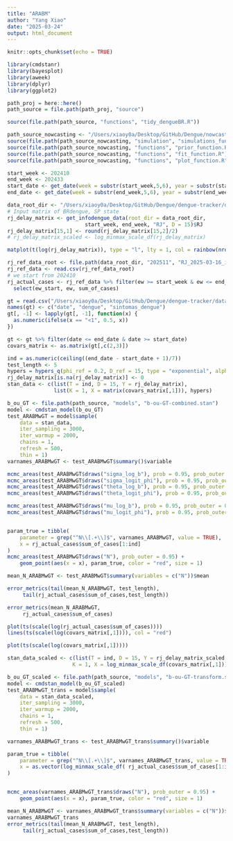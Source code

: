 ```yaml
---
title: "ARABM"
author: "Yang Xiao"
date: "2025-03-24"
output: html_document
---
```


```r
knitr::opts_chunk$set(echo = TRUE)

library(cmdstanr)
library(bayesplot)
library(aweek)
library(dplyr)
library(ggplot2)
```

```r
path_proj = here::here()
path_source = file.path(path_proj, "source")

source(file.path(path_source, "functions", "tidy_dengueBR.R"))

path_source_nowcasting <- "/Users/xiaoy0a/Desktop/GitHub/Dengue/nowcasting/source"
source(file.path(path_source_nowcasting, "simulation", "simulations_functions_final.R"))
source(file.path(path_source_nowcasting, "functions", "prior_function.R"))
source(file.path(path_source_nowcasting, "functions", "fit_function.R"))
source(file.path(path_source_nowcasting, "functions", "plot_function.R"))

```


```r
start_week <- 202410
end_week <- 202433
start_date <- get_date(week = substr(start_week,5,6), year = substr(start_week,1,4))
end_date <- get_date(week = substr(end_week,5,6), year = substr(end_week,1,4))

data_root_dir <- "/Users/xiaoy0a/Desktop/GitHub/Dengue/dengue-tracker/data/weekly_data/infodengue"
# Input matrix of BRdengue, SP state
rj_delay_matrix <- get_infodengue_data(root_dir = data_root_dir,
                         start_week, end_week, "RJ", D = 15)$RJ
rj_delay_matrix[15,1] <- round(rj_delay_matrix[15,2]/2)
# rj_delay_matrix_scaled <- log_minmax_scale_df(rj_delay_matrix)

matplot(t(log(rj_delay_matrix)), type = "l", lty = 1, col = rainbow(nrow(rj_delay_matrix)))
```

```r
rj_ref_data_root <- file.path(data_root_dir, "202511", "RJ_2025-03-16_infodengue.csv")
rj_ref_data <- read.csv(rj_ref_data_root)
# we start from 202410
rj_actual_cases <- rj_ref_data %>% filter(ew >= start_week & ew <= end_week) %>%
  select(ew_start, ew, sum_of_cases)
```



```r

gt = read.csv("/Users/xiaoy0a/Desktop/GitHub/Dengue/dengue-tracker/data/weekly_data/gtrends/202452/RJ_trends.csv", stringsAsFactors = FALSE, skip = 2)[,c(1:3)]
names(gt) <- c("date", "dengue", "sintomas_dengue")
gt[, -1] <- lapply(gt[, -1], function(x) {
  as.numeric(ifelse(x == "<1", 0.5, x))
})

gt <- gt %>% filter(date <= end_date & date >= start_date)
covars_matrix <- as.matrix(gt[,c(2,3)])
```


```r
ind = as.numeric(ceiling((end_date - start_date + 1)/7))
test_length <- 5
hypers = hypers_q(phi_ref = 0.2, D_ref = 15, type = "exponential", alpha_phi = 1.4, sd_log_b = 1, delay_seq = 0:15)
rj_delay_matrix[is.na(rj_delay_matrix)] <- 0
stan_data <- c(list(T = ind, D = 15, Y = rj_delay_matrix),
               list(K = 1, X = matrix(covars_matrix[,1])), hypers)

b_ou_GT <- file.path(path_source, "models", "b-ou-GT-combined.stan")
model <- cmdstan_model(b_ou_GT)
test_ARABMwGT = model$sample(
    data = stan_data,
    iter_sampling = 3000,
    iter_warmup = 2000,
    chains = 1,
    refresh = 500,
    thin = 1)
varnames_ARABMwGT <- test_ARABMwGT$summary()$variable

mcmc_areas(test_ARABMwGT$draws("sigma_log_b"), prob = 0.95, prob_outer = 0.95)
mcmc_areas(test_ARABMwGT$draws("sigma_logit_phi"), prob = 0.95, prob_outer = 0.95)
mcmc_areas(test_ARABMwGT$draws("theta_log_b"), prob = 0.95, prob_outer = 0.95)
mcmc_areas(test_ARABMwGT$draws("theta_logit_phi"), prob = 0.95, prob_outer = 0.95)

mcmc_areas(test_ARABMwGT$draws("mu_log_b"), prob = 0.95, prob_outer = 0.95)
mcmc_areas(test_ARABMwGT$draws("mu_logit_phi"), prob = 0.95, prob_outer = 0.95)


param_true = tibble(
    parameter = grep("^N\\[.+\\]$", varnames_ARABMwGT, value = TRUE),
    x = rj_actual_cases$sum_of_cases[1:ind]
)
mcmc_areas(test_ARABMwGT$draws("N"), prob_outer = 0.95) +
    geom_point(aes(x = x), param_true, color = "red", size = 1)

mean_N_ARABMwGT <- test_ARABMwGT$summary(variables = c("N"))$mean

error_metrics(tail(mean_N_ARABMwGT, test_length), 
     tail(rj_actual_cases$sum_of_cases,test_length))
```


```r

error_metrics(mean_N_ARABMwGT, 
     rj_actual_cases$sum_of_cases)
```
```r
plot(ts(scale(log(rj_actual_cases$sum_of_cases))))
lines(ts(scale(log(covars_matrix[,1]))), col = "red")
```

```r
plot(ts(scale(log(covars_matrix[,1]))))

```
```r

stan_data_scaled <- c(list(T = ind, D = 15, Y = rj_delay_matrix_scaled, 
                     K = 1, X = log_minmax_scale_df(covars_matrix[,1])), hypers)

b_ou_GT_scaled <- file.path(path_source, "models", "b-ou-GT-transform.stan")
model <- cmdstan_model(b_ou_GT_scaled)
test_ARABMwGT_trans = model$sample(
    data = stan_data_scaled,
    iter_sampling = 3000,
    iter_warmup = 2000,
    chains = 1,
    refresh = 500,
    thin = 1)

varnames_ARABMwGT_trans <- test_ARABMwGT_trans$summary()$variable

param_true = tibble(
    parameter = grep("^N\\[.+\\]$", varnames_ARABMwGT_trans, value = TRUE),
    x = as.vector(log_minmax_scale_df( rj_actual_cases$sum_of_cases[1:ind]))[[1]]
)


mcmc_areas(varnames_ARABMwGT_trans$draws("N"), prob_outer = 0.95) +
    geom_point(aes(x = x), param_true, color = "red", size = 1)

mean_N_ARABMwGT <- varnames_ARABMwGT_trans$summary(variables = c("N"))$mean
varnames_ARABMwGT_trans
error_metrics(tail(mean_N_ARABMwGT, test_length), 
     tail(rj_actual_cases$sum_of_cases,test_length))

```

